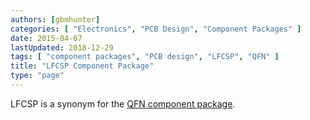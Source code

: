 ```yaml
---
authors: [gbmhunter]
categories: [ "Electronics", "PCB Design", "Component Packages" ]
date: 2015-04-07
lastUpdated: 2018-12-29
tags: [ "component packages", "PCB design", "LFCSP", "QFN" ]
title: "LFCSP Component Package"
type: "page"
---
```



LFCSP is a synonym for the [QFN component package](/pcb-design/component-packages/qfn-component-package).
